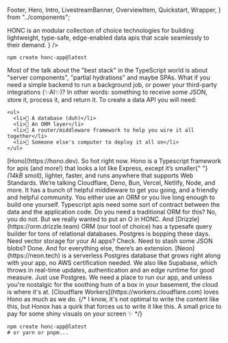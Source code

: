   Footer,
  Hero,
  Intro,
  LivestreamBanner,
  OverviewItem,
  Quickstart,
  Wrapper,
} from "../components";

<LivestreamBanner />

<Nav />

<main>
<Hero
  quote="It's 2025, I'm building a data API and I'm using TypeScript. What do I use?"
  citation={
    <>
      <abbr>HONC</abbr> is an modular collection of choice technologies for
      building lightweight, type-safe, edge-enabled data apis that scale
      seamlessly to their demand.
    </>
  }
/>

<Wrapper narrow>
  <GetStarted title="TL;DR">

```shell
npm create honc-app@latest
```

  </GetStarted>
</Wrapper>

<Intro>
  <p>
    Most of the talk about the "best stack" in the TypeScript world is about
    "server components", "partial hydrations" and maybe SPAs. What if you need
    a simple backend to run a background job, or power your third-party
    integrations (✨AI✨)? In other words: something to receive some JSON,
    store it, process it, and return it. To create a data API you will need:

    <ul>
      <li>🪿 A database (duh)</li>
      <li>🪿 An ORM layer</li>
      <li>🪿 A router/middleware framework to help you wire it all together</li>
      <li>🪿 Someone else's computer to deploy it all on</li>
    </ul>

  </p>
</Intro>

<Overview title="Overview">
  <OverviewItem title="Hono" iconType="hono">
    [Hono](https://hono.dev). So hot right now. Hono is a Typescript framework
    for apis (and more!) that looks a lot like Express, except it’s smaller{" "}
    <i>(14kB smoll)</i>, lighter, faster, and runs anywhere that supports Web
    Standards. We’re talking Cloudflare, Deno, Bun, Vercel, Netlify, Node, and
    more. It has a bunch of helpful middleware to get you going, and a friendly
    and helpful community.
  </OverviewItem>
  <OverviewItem title="ORM (Drizzle)" iconType="orm">
    You either use an ORM or you live long enough to build one yourself.
    Typescript apis need some sort of contract between the data and the
    application code. Do you need a traditional ORM for this? No, you do not.
    But we really wanted to put an O in HONC. And
    [Drizzle](https://orm.drizzle.team) ORM (our tool of choice) has a typesafe
    query builder for tons of relational databases.
  </OverviewItem>
  <OverviewItem title="Neon" iconType="db">
    Postgres is bopping these days. Need vector storage for your AI apps? Check.
    Need to stash some JSON blobs? Done. And for everything else, there’s an
    extension. [Neon](https://neon.tech) is a serverless Postgres database that
    grows right along with your app, no AWS certification needed. We also like
    Supabase, which throws in real-time updates, authentication and an edge
    runtime for good measure. Just use Postgres.
  </OverviewItem>
  <OverviewItem title="Cloud (Cloudflare)" iconType="cloud">
    We need a place to run our app, and unless you're nostalgic for the soothing
    hum of a box in your basement, the cloud is where it's at. [Cloudflare
    Workers](https://workers.cloudflare.com) loves Hono as much as we do.
  </OverviewItem>
</Overview>

<Wrapper>
  {/*
    I know, it's not optimal to write the content like this, but Honox has a
    quirk that forces us to write it like this. A small price to pay for some
    shiny visuals on your screen ✨
  */}
  <Examples
    title="Examples"
    content={[
      {
        title: "Retrieval Augmented Goose",
        description:
          "Build your own AI search engine. With great goose intelligence comes great responsibility.",
        githubUrl:
          "https://github.com/fiberplane/create-honc-app/tree/main/examples/cf-retrieval-augmented-goose",
        tutorialUrl:
          "https://dev.to/fiberplane/retrieval-augmented-geese-semantic-search-with-the-honc-1e5h",
      },
      {
        title: "Strava calories converter",
        description:
          "Using webhooks, convert Strava activities to calories. Watch those calogeese fly off!",
        githubUrl:
          "https://github.com/fiberplane/create-honc-app/tree/main/examples/webhook-strava-calories-converter",
      },
      {
        title: "The Honcanator",
        description: "Generate images of geese. Rest assured, you'll be back.",
        githubUrl:
          "https://github.com/fiberplane/create-honc-app/tree/main/examples/honcanator",
        tutorialUrl:
          "https://dev.to/fiberplane/building-honcanator-the-ai-goose-generator-43gn",
      },
      {
        title: "Agitated goose PR reviewer",
        description:
          "Have a goose judging your GitHub pull requests. Warning: you might get bamgoosled!",
        githubUrl:
          "https://github.com/fiberplane/create-honc-app/tree/main/examples/goose-review-bot",
      },
      {
        title: "Placegoose",
        description:
          "Honk if you need some honkin data, like, right now!",
        githubUrl:
          "https://github.com/fiberplane/create-honc-app/tree/main/examples/placegoose",
        tutorialUrl: "https://fiberplane.com/blog/placegoose-guide"
      },
      {
        title: "Uptime Monitor",
        description:
          "Downtime monitors are so 2023. Monitor websites, see if they're up. Honk if they're not.",
        githubUrl: "https://github.com/fiberplane/create-honc-app/tree/main/examples/uptime-monitor"
      }
    ]}
  />
</Wrapper>

<Wrapper>
  <Quickstart title="Quickstart">

```shell
npm create honc-app@latest
# or yarn or pnpm...
```

  </Quickstart>
</Wrapper>
</main>

<Footer />
